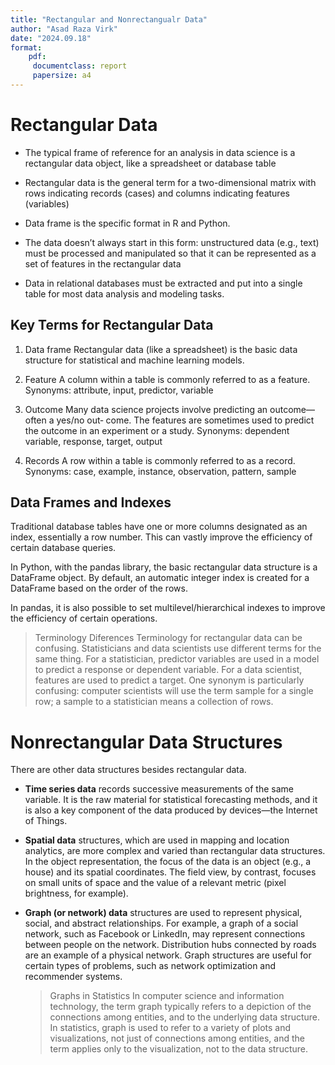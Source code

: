 ```yaml
---
title: "Rectangular and Nonrectangualr Data"
author: "Asad Raza Virk"
date: "2024.09.18"
format:
    pdf: 
     documentclass: report
     papersize: a4
---
```


# Rectangular Data

-   The typical frame of reference for an analysis in data science is a rectangular data
    object, like a spreadsheet or database table

-   Rectangular data is the general term for a two-dimensional matrix with rows indicating records (cases) and columns indicating features (variables)

-   Data frame is the specific format in R and Python.

-   The data doesn’t always start in this form: unstructured data (e.g., text) must be processed and manipulated so that it can be represented as a set of features in the rectangular data

-   Data in relational databases must be extracted and put into a single table for most data analysis and modeling tasks.

## Key Terms for Rectangular Data

1.  Data frame
    Rectangular data (like a spreadsheet) is the basic data structure for statistical and
    machine learning models.

2.  Feature
    A column within a table is commonly referred to as a feature.
    Synonyms: attribute, input, predictor, variable

3.  Outcome
    Many data science projects involve predicting an outcome—often a yes/no out‐
    come. The features are sometimes used to predict the outcome in an experiment or a study.
    Synonyms: dependent variable, response, target, output

4.  Records
    A row within a table is commonly referred to as a record.
    Synonyms: case, example, instance, observation, pattern, sample

## Data Frames and Indexes

Traditional database tables have one or more columns designated as an index, essentially a row number. This can vastly improve the efficiency of certain database queries.

In Python, with the pandas library, the basic rectangular data structure is a
DataFrame object. By default, an automatic integer index is created for a DataFrame based on the order of the rows.

In pandas, it is also possible to set multilevel/hierarchical indexes to improve the efficiency of certain operations.

> Terminology Diferences
> Terminology for rectangular data can be confusing. Statisticians
> and data scientists use different terms for the same thing. For a statistician, predictor variables are used in a model to predict a response or dependent variable. For a data scientist, features are used to predict a target. One synonym is particularly confusing: computer scientists will use the term sample for a single row; a sample to a statistician means a collection of rows.

# Nonrectangular Data Structures

There are other data structures besides rectangular data.

-   **Time series data** records successive measurements of the same variable. It is the raw material for statistical forecasting methods, and it is also a key component of the data produced by devices—the Internet of Things.

-   **Spatial data** structures, which are used in mapping and location analytics, are more complex and varied than rectangular data structures. In the object representation, the focus of the data is an object (e.g., a house) and its spatial coordinates. The field view, by contrast, focuses on small units of space and the value of a relevant metric (pixel brightness, for example).

-   **Graph (or network) data** structures are used to represent physical, social, and abstract relationships. For example, a graph of a social network, such as Facebook or LinkedIn, may represent connections between people on the network. Distribution hubs connected by roads are an example of a physical network. Graph structures are useful for certain types of problems, such as network optimization and recommender systems.

    > Graphs in Statistics
    > In computer science and information technology, the term graph
    > typically refers to a depiction of the connections among entities,
    > and to the underlying data structure. In statistics, graph is used to
    > refer to a variety of plots and visualizations, not just of connections
    > among entities, and the term applies only to the visualization, not
    > to the data structure.